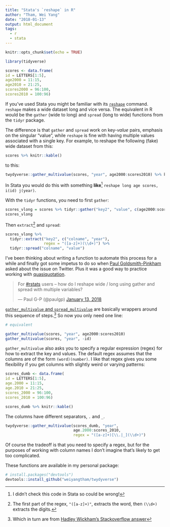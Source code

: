 ```yaml
---
title: "Stata's `reshape` in R"
author: "Tham, Wei Yang"
date: "2018-01-13"
output: html_document
tags:
  - r
  - stata
---
```


```r
knitr::opts_chunk$set(echo = TRUE)
```

```r

library(tidyverse)

scores <- data.frame(
id = LETTERS[1:5],
age2000 = 11:15,
age2010 = 21:25,
scores2000 = 96:100,
scores2010 = 100:96)
```


If you've used Stata you might be familiar with its [`reshape`](https://www.stata.com/manuals13/dreshape.pdf) command. `reshape` makes a wide dataset long and vice versa. The equivalent in R would be the `gather` (wide to long) and `spread` (long to wide) functions from the `tidyr` package. 

The difference is that `gather` and `spread` work on key-*value* pairs, emphasis on the singular "value", while `reshape` is fine with having multiple values associated with a single key. For example, to reshape the following (fake) wide dataset from this:

```r
scores %>% knitr::kable()
```

to this:

```r
twydyverse::gather_multivalue(scores, "year", age2000:scores2010) %>% knitr::kable()
```

In Stata you would do this with something **like**[^1] `reshape long age scores, i(id) j(year)`.

[^1]: I didn't check this code in Stata so could be wrong!

With the `tidyr` functions, you need to first `gather`:

```r
scores_vlong = scores %>% tidyr::gather("key2", "value", c(age2000:scores2010))
scores_vlong
```

Then `extract`[^2] and `spread`:

```r

scores_vlong %>% 
  tidyr::extract("key2", c("colname", "year"), 
                 regex = "([a-z]+)(\\d+)") %>%
  tidyr::spread("colname", "value")

```

[^2]: The first part of the regex, `"([a-z]+)"`, extracts the word, then `(\\d+)` extracts the digits. 

I've been thinking about writing a function to automate this process for a while and finally got some impetus to do so when [Paul Goldsmith-Pinkham](https://twitter.com/paulgp) asked about the issue on Twitter. Plus it was a good way to practice working with [quasiquotation](http://dplyr.tidyverse.org/articles/programming.html).

<blockquote class="twitter-tweet" data-lang="en"><p lang="en" dir="ltr">For <a href="https://twitter.com/hashtag/rstats?src=hash&amp;ref_src=twsrc%5Etfw">#rstats</a> users -- how do I reshape wide / long using gather and spread with multiple variables?</p>&mdash; Paul G-P (@paulgp) <a href="https://twitter.com/paulgp/status/952178749075804160?ref_src=twsrc%5Etfw">January 13, 2018</a></blockquote>
<script async src="https://platform.twitter.com/widgets.js" charset="utf-8"></script>


[`gather_multivalue` and `spread_multivalue`](https://github.com/weiyangtham/twydyverse) are basically wrappers around this sequence of steps.[^3] So now you only need one line:

[^3]: Which in turn are from [Hadley Wickham's Stackoverflow answer](https://stackoverflow.com/questions/25925556/gather-multiple-sets-of-columns)


```r

# equivalent

gather_multivalue(scores, "year", age2000:scores2010)
gather_multivalue(scores, "year", -id)

```

`gather_multivalue` also asks you to specify a regular expression (regex) for how to extract the key and values. The default regex assumes that the columns are of the form `(word)(number)`. I like that regex gives you some flexibility if you get columns with slightly weird or varying patterns:

```r
scores_dumb <- data.frame(
id = LETTERS[1:5],
age.2000 = 11:15,
age.2010 = 21:25,
scores_2000 = 96:100,
scores_2010 = 100:96)

scores_dumb %>% knitr::kable()
```

The columns have different separators, `.` and `_`.

```r
twydyverse::gather_multivalue(scores_dumb, "year", 
                              age.2000:scores_2010, 
                              regex = "([a-z]+)[\\.|_](\\d+)") 
```

Of course the tradeoff is that you need to specify a regex, but for the purposes of working with column names I don't imagine that's likely to get too complicated.

These functions are available in my personal package:

```r
# install.packages("devtools")
devtools::install_github("weiyangtham/twydyverse")
```


